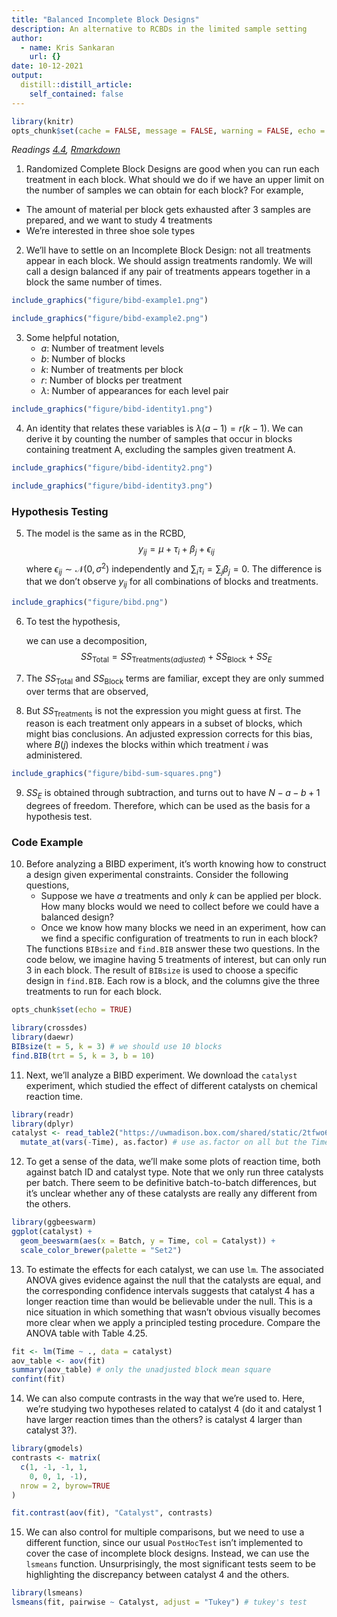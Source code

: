 ```yaml
---
title: "Balanced Incomplete Block Designs"
description: An alternative to RCBDs in the limited sample setting
author:
  - name: Kris Sankaran
    url: {}
date: 10-12-2021
output:
  distill::distill_article:
    self_contained: false
---
```


```r
library(knitr)
opts_chunk$set(cache = FALSE, message = FALSE, warning = FALSE, echo = FALSE, fig.width = 6.5, fig.height = 3, fig.align = "center")
```

_Readings [4.4](https://www.wiley.com/en-us/Design+and+Analysis+of+Experiments%2C+10th+Edition-p-9781119492443#content-section), [Rmarkdown](https://github.com/krisrs1128/stat424_f21/blob/main/_posts/2021-08-16-week6-1/week6-1.Rmd)_

1. Randomized Complete Block Designs are good when you can run each treatment in
each block. What should we do if we have an upper limit on the number of samples
we can obtain for each block? For example,
  * The amount of material per block gets exhausted after 3 samples are
  prepared,
and we want to study 4 treatments 
  * We’re interested in three shoe sole types
  
2. We’ll have to settle on an Incomplete Block Design: not all treatments appear
in each block. We should assign treatments randomly. We will call a design
balanced if any pair of treatments appears together in a block the same number
of times.

```r
include_graphics("figure/bibd-example1.png")
```

```r
include_graphics("figure/bibd-example2.png")
```

3. Some helpful notation,
    * $a$: Number of treatment levels
    * $b$: Number of blocks
    * $k$: Number of treatments per block
    * $r$: Number of blocks per treatment
    * $\lambda$: Number of appearances for each level pair
  
```r
include_graphics("figure/bibd-identity1.png")
```
  
4. An identity that relates these variables is $\lambda (a - 1) = r(k - 1)$. We
can derive it by counting the number of samples that occur in blocks containing
treatment A, excluding the samples given treatment A.

```r
include_graphics("figure/bibd-identity2.png")
```

```r
include_graphics("figure/bibd-identity3.png")
```
  
### Hypothesis Testing

5. The model is the same as in the RCBD,
$$
y_{ij} = \mu + \tau_i + \beta_j + \epsilon_{ij}
$$
  where $\epsilon_{ij} \sim \mathcal{N}\left(0, \sigma^2\right)$ independently and
$\sum_{i} \tau_i= \sum_{j} \beta_{j}=0$. The difference is that we don’t observe
$y_{ij}$ for all combinations of blocks and treatments.

```r
include_graphics("figure/bibd.png")
```

6. To test the hypothesis,
\begin{aligned}
H_0 &: \tau_1 = \dots = \tau_a = 0 \\
H_{1} &: \tau_{i} \neq 0 \text{ for at least one } i
\end{aligned}
  we can use a decomposition,
$$
SS_{\text{Total}} = SS_{\text{Treatments}\left(adjusted\right)} + SS_{\text{Block}} + SS_{E}
$$

7. The $SS_{\text{Total}}$ and $SS_{\text{Block}}$ terms are familiar, except
they are only summed over terms that are observed,
\begin{align}
SS_{\text{Total}} &= \sum_{i, j} \left(y_{ij} - \bar{y}_{\cdot\cdot}\right)^2 \\
SS_{\text{Block}} &= k \sum_{j} \left(\bar{y}_{\cdot j} - \bar{y}_{\cdot\cdot}\right)^2
\end{align}
8. But $SS_{\text{Treatments}}$ is not the expression you might guess at first.
The reason is each treatment only appears in a subset of blocks, which might
bias conclusions. An adjusted expression corrects for this bias,
    \begin{align*}
    SS_{\text{Treatments }(adjusted )}=\frac{k}{\lambda a} \sum_{i=1}^{a}\left(\bar{y}_{i}-\frac{1}{k} \sum_{j \in B(j)} \bar{y}_{\cdot j}\right)^2
    \end{align*}
    where $B\left(j\right)$ indexes the blocks within which treatment $i$ was administered.

```r
include_graphics("figure/bibd-sum-squares.png")
```


9. $SS_E$ is obtained through subtraction, and turns out to have $N - a - b + 1$
degrees of freedom. Therefore,
\begin{aligned}
\frac{M S_{\text {Treatment }(\text { adjusted })}}{M S_{E}} &:=\frac{\frac{1}{a-1} S S_{\text {Treatment }(\text { adjusted })}}{\frac{1}{N-a-b+1} S S_{E}} \\
& \sim F(a-1, N-a-b+1)
\end{aligned}
  which can be used as the basis for a hypothesis test.

### Code Example

10. Before analyzing a BIBD experiment, it's worth knowing how to construct a
design given experimental constraints. Consider the following questions,
    * Suppose we have $a$ treatments and only $k$ can be applied per block. How
      many blocks would we need to collect before we could have a balanced design?
    * Once we know how many blocks we need in an experiment, how can we find a
      specific configuration of treatments to run in each block?
  
    The functions `BIBsize` and `find.BIB` answer these two questions. In the code
    below, we imagine having 5 treatments of interest, but can only run 3 in each
    block. The result of `BIBsize` is used to choose a specific design in
    `find.BIB`. Each row is a block, and the columns give the three treatments to
    run for each block.
  
```r
opts_chunk$set(echo = TRUE)
```

```r
library(crossdes)
library(daewr)
BIBsize(t = 5, k = 3) # we should use 10 blocks
find.BIB(trt = 5, k = 3, b = 10)
```

11. Next, we'll analyze a BIBD experiment. We download the `catalyst`
experiment, which studied the effect of different catalysts on chemical reaction
time.

```r
library(readr)
library(dplyr)
catalyst <- read_table2("https://uwmadison.box.com/shared/static/2tfwo6oohyffw0x299105rj54iabkw4u.txt") %>%
  mutate_at(vars(-Time), as.factor) # use as.factor on all but the Time column
```

12. To get a sense of the data, we'll make some plots of reaction time, both
against batch ID and catalyst type. Note that we only run three catalysts per
batch. There seem to be definitive batch-to-batch differences, but it's unclear
whether any of these catalysts are really any different from the others.

```r
library(ggbeeswarm)
ggplot(catalyst) +
  geom_beeswarm(aes(x = Batch, y = Time, col = Catalyst)) +
  scale_color_brewer(palette = "Set2")
```

13. To estimate the effects for each catalyst, we can use `lm`. The associated ANOVA
gives evidence against the null that the catalysts are equal, and the
corresponding confidence intervals suggests that catalyst 4 has a longer
reaction time than would be believable under the null. This is a nice situation
in which something that wasn't obvious visually becomes more clear when we
apply a principled testing procedure. Compare the ANOVA table with Table 4.25.

```r
fit <- lm(Time ~ ., data = catalyst)
aov_table <- aov(fit)
summary(aov_table) # only the unadjusted block mean square
confint(fit)
```

14.  We can also compute contrasts in the way that we're used to. Here, we're
studying two hypotheses related to catalyst 4 (do it and catalyst 1 have larger
reaction times than the others? is catalyst 4 larger than catalyst 3?).

```r
library(gmodels)
contrasts <- matrix(
  c(1, -1, -1, 1,
    0, 0, 1, -1),
  nrow = 2, byrow=TRUE
)

fit.contrast(aov(fit), "Catalyst", contrasts)
```

15.  We can also control for multiple comparisons, but we need to use a
different function, since our usual `PostHocTest` isn't implemented to cover the
case of incomplete block designs. Instead, we can use the `lsmeans` function.
Unsurprisingly, the most significant tests seem to be highlighting the
discrepancy between catalyst 4 and the others.

```r
library(lsmeans)
lsmeans(fit, pairwise ~ Catalyst, adjust = "Tukey") # tukey's test
```